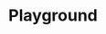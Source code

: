 ---
title: 'Playground'
description: 'Flexible conversational boxes for results with different models'
---